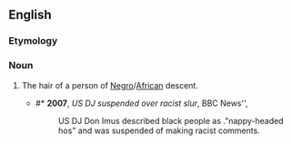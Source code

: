 ==English==

===Etymology===
{{compound|nappy|head}}

===Noun===
{{en-noun}}

# {{context|offensive|racial slur|lang=en}} The hair of a person of [[Negro]]/[[African]] descent.
#* #* '''2007''', ''US DJ suspended over racist slur'', BBC News'', 
#*:US DJ Don Imus described black people as  ."nappy-headed hos" and was suspended of making racist comments.